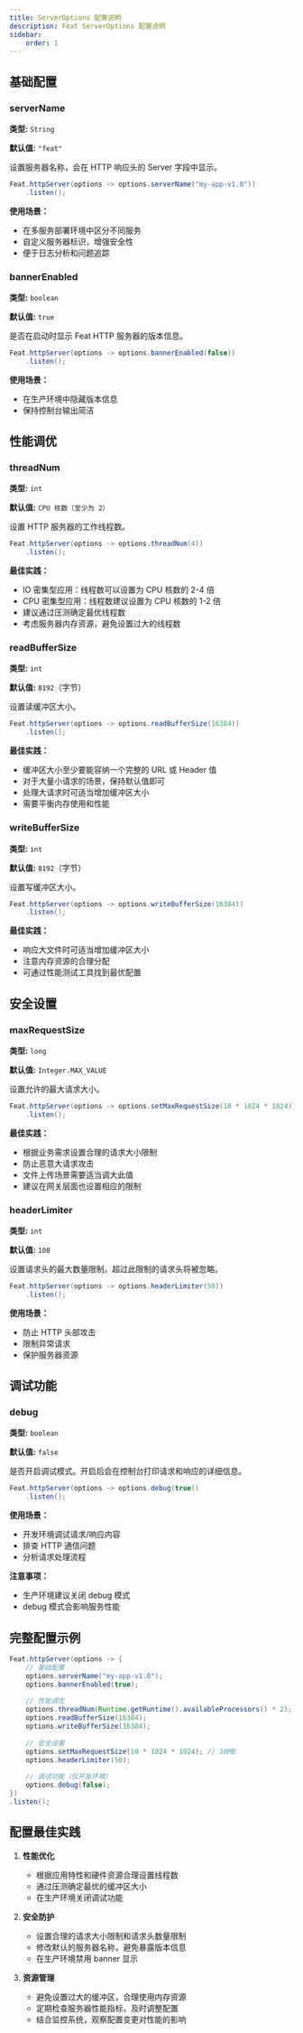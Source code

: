 ```yaml
---
title: ServerOptions 配置说明
description: Feat ServerOptions 配置说明
sidebar:
    order: 1
---
```



## 基础配置

### serverName
**类型:** `String`

**默认值:** `"feat"`

设置服务器名称，会在 HTTP 响应头的 Server 字段中显示。

```java
Feat.httpServer(options -> options.serverName("my-app-v1.0"))
    .listen();
```

**使用场景：**
- 在多服务部署环境中区分不同服务
- 自定义服务器标识，增强安全性
- 便于日志分析和问题追踪

### bannerEnabled
**类型:** `boolean`

**默认值:** `true`

是否在启动时显示 Feat HTTP 服务器的版本信息。

```java
Feat.httpServer(options -> options.bannerEnabled(false))
    .listen();
```

**使用场景：**
- 在生产环境中隐藏版本信息
- 保持控制台输出简洁

## 性能调优

### threadNum
**类型:** `int`

**默认值:** `CPU 核数（至少为 2）`

设置 HTTP 服务器的工作线程数。

```java
Feat.httpServer(options -> options.threadNum(4))
    .listen();
```

**最佳实践：**
- IO 密集型应用：线程数可以设置为 CPU 核数的 2-4 倍
- CPU 密集型应用：线程数建议设置为 CPU 核数的 1-2 倍
- 建议通过压测确定最优线程数
- 考虑服务器内存资源，避免设置过大的线程数

### readBufferSize
**类型:** `int`

**默认值:** `8192`（字节）

设置读缓冲区大小。

```java
Feat.httpServer(options -> options.readBufferSize(16384))
    .listen();
```

**最佳实践：**
- 缓冲区大小至少要能容纳一个完整的 URL 或 Header 值
- 对于大量小请求的场景，保持默认值即可
- 处理大请求时可适当增加缓冲区大小
- 需要平衡内存使用和性能

### writeBufferSize
**类型:** `int`

**默认值:** `8192`（字节）

设置写缓冲区大小。

```java
Feat.httpServer(options -> options.writeBufferSize(16384))
    .listen();
```

**最佳实践：**
- 响应大文件时可适当增加缓冲区大小
- 注意内存资源的合理分配
- 可通过性能测试工具找到最优配置

## 安全设置

### maxRequestSize
**类型:** `long`

**默认值:** `Integer.MAX_VALUE`

设置允许的最大请求大小。

```java
Feat.httpServer(options -> options.setMaxRequestSize(10 * 1024 * 1024)) // 10MB
    .listen();
```

**最佳实践：**
- 根据业务需求设置合理的请求大小限制
- 防止恶意大请求攻击
- 文件上传场景需要适当调大此值
- 建议在网关层面也设置相应的限制

### headerLimiter
**类型:** `int`

**默认值:** `100`

设置请求头的最大数量限制。超过此限制的请求头将被忽略。

```java
Feat.httpServer(options -> options.headerLimiter(50))
    .listen();
```

**使用场景：**
- 防止 HTTP 头部攻击
- 限制异常请求
- 保护服务器资源

## 调试功能

### debug
**类型:** `boolean`

**默认值:** `false`

是否开启调试模式。开启后会在控制台打印请求和响应的详细信息。

```java
Feat.httpServer(options -> options.debug(true))
    .listen();
```

**使用场景：**
- 开发环境调试请求/响应内容
- 排查 HTTP 通信问题
- 分析请求处理流程

**注意事项：**
- 生产环境建议关闭 debug 模式
- debug 模式会影响服务性能

## 完整配置示例

```java
Feat.httpServer(options -> {
    // 基础配置
    options.serverName("my-app-v1.0");
    options.bannerEnabled(true);
    
    // 性能调优
    options.threadNum(Runtime.getRuntime().availableProcessors() * 2);
    options.readBufferSize(16384);
    options.writeBufferSize(16384);
    
    // 安全设置
    options.setMaxRequestSize(10 * 1024 * 1024); // 10MB
    options.headerLimiter(50);
    
    // 调试功能（仅开发环境）
    options.debug(false);
})
.listen();
```

## 配置最佳实践

1. **性能优化**
   - 根据应用特性和硬件资源合理设置线程数
   - 通过压测确定最优的缓冲区大小
   - 在生产环境关闭调试功能

2. **安全防护**
   - 设置合理的请求大小限制和请求头数量限制
   - 修改默认的服务器名称，避免暴露版本信息
   - 在生产环境禁用 banner 显示

3. **资源管理**
   - 避免设置过大的缓冲区，合理使用内存资源
   - 定期检查服务器性能指标，及时调整配置
   - 结合监控系统，观察配置变更对性能的影响